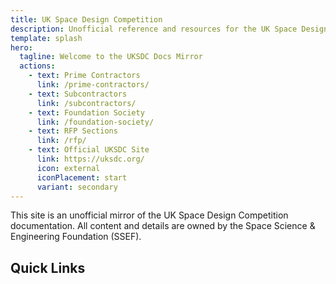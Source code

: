 ```yaml
---
title: UK Space Design Competition
description: Unofficial reference and resources for the UK Space Design Competition.
template: splash
hero:
  tagline: Welcome to the UKSDC Docs Mirror
  actions:
    - text: Prime Contractors
      link: /prime-contractors/
    - text: Subcontractors
      link: /subcontractors/
    - text: Foundation Society
      link: /foundation-society/
    - text: RFP Sections
      link: /rfp/
    - text: Official UKSDC Site
      link: https://uksdc.org/
      icon: external
      iconPlacement: start
      variant: secondary
---
```



This site is an unofficial mirror of the UK Space Design Competition documentation. All content and details are owned by the Space Science & Engineering Foundation (SSEF).

## Quick Links

<CardGrid>
	<LinkCard title="Prime Contractors" href="/prime-contractors/" description="Explore the main companies responsible for settlement design and construction." />
	<LinkCard title="Subcontractors" href="/subcontractors/" description="Discover the specialist companies supporting the settlements" />
	<LinkCard title="Foundation Society" href="/foundation-society/" description="Learn about the fictional super-national body that governs and funds space settlements." />
	<LinkCard title="RFP Sections" href="/rfp/" description="Review the requirements and deliverables for each department." />
	<LinkCard title="Official UKSDC Site" href="https://uksdc.org/" description="Visit the official UKSDC website for authoritative information." />
</CardGrid>
